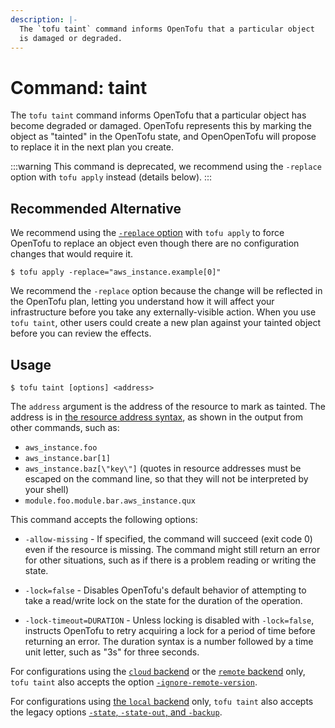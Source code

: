 ```yaml
---
description: |-
  The `tofu taint` command informs OpenTofu that a particular object
  is damaged or degraded.
---
```


# Command: taint

The `tofu taint` command informs OpenTofu that a particular object has
become degraded or damaged. OpenTofu represents this by marking the
object as "tainted" in the OpenTofu state, and OpenOpenTofu will
propose to replace it in the next plan you create.

:::warning
This command is deprecated, we recommend using the `-replace` option with `tofu apply` instead (details below).
:::

## Recommended Alternative

We recommend using the [`-replace` option](/docs/cli/commands/plan#replace-address) with `tofu apply` to force OpenTofu to replace an object even though there are no configuration changes that would require it.

```
$ tofu apply -replace="aws_instance.example[0]"
```

We recommend the `-replace` option because the change will be reflected in the OpenTofu plan, letting you understand how it will affect your infrastructure before you take any externally-visible action. When you use `tofu taint`, other users could create a new plan against your tainted object before you can review the effects.

## Usage

```
$ tofu taint [options] <address>
```

The `address` argument is the address of the resource to mark as tainted.
The address is in
[the resource address syntax](/docs/cli/state/resource-addressing),
as shown in the output from other commands, such as:

- `aws_instance.foo`
- `aws_instance.bar[1]`
- `aws_instance.baz[\"key\"]` (quotes in resource addresses must be escaped on the command line, so that they will not be interpreted by your shell)
- `module.foo.module.bar.aws_instance.qux`

This command accepts the following options:

- `-allow-missing` - If specified, the command will succeed (exit code 0)
  even if the resource is missing. The command might still return an error
  for other situations, such as if there is a problem reading or writing
  the state.

- `-lock=false` - Disables OpenTofu's default behavior of attempting to take
  a read/write lock on the state for the duration of the operation.

- `-lock-timeout=DURATION` - Unless locking is disabled with `-lock=false`,
  instructs OpenTofu to retry acquiring a lock for a period of time before
  returning an error. The duration syntax is a number followed by a time
  unit letter, such as "3s" for three seconds.

For configurations using the [`cloud` backend](/docs/cli/cloud) or the [`remote` backend](/docs/language/settings/backends/remote) only, `tofu taint`
also accepts the option
[`-ignore-remote-version`](/docs/cli/cloud/command-line-arguments#ignore-remote-version).

For configurations using
[the `local` backend](/docs/language/settings/backends/local) only,
`tofu taint` also accepts the legacy options
[`-state`, `-state-out`, and `-backup`](/docs/language/settings/backends/local#command-line-arguments).
